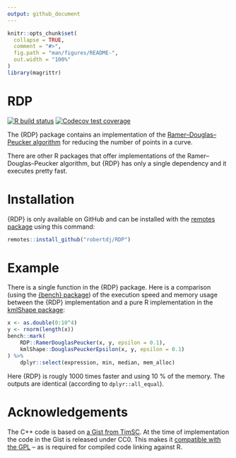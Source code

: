 ```yaml
---
output: github_document
---
```


<!-- README.md is generated from README.Rmd. Please edit that file -->

```r
knitr::opts_chunk$set(
  collapse = TRUE,
  comment = "#>",
  fig.path = "man/figures/README-",
  out.width = "100%"
)
library(magrittr)
```

RDP
===

<!-- badges: start -->
[![R build status](https://github.com/robertdj/RDP/workflows/R-CMD-check/badge.svg)](https://github.com/robertdj/RDP/actions)
[![Codecov test coverage](https://codecov.io/gh/robertdj/RDP/branch/master/graph/badge.svg)](https://codecov.io/gh/robertdj/RDP?branch=main)
<!-- badges: end -->

The {RDP} package contains an implementation of the [Ramer–Douglas–Peucker algorithm
](https://en.wikipedia.org/wiki/Ramer%E2%80%93Douglas%E2%80%93Peucker_algorithm) for reducing the number of points in a curve.

There are other R packages that offer implementations of the Ramer–Douglas–Peucker algorithm, but {RDP} has only a single dependency and it executes pretty fast.


# Installation

{RDP} is only available on GitHub and can be installed with the [remotes package](https://remotes.r-lib.org) using this command:

``` r
remotes::install_github("robertdj/RDP")
```


# Example

There is a single function in the {RDP} package.
Here is a comparison (using the [{bench} package](https://bench.r-lib.org)) of the execution speed and memory usage between the {RDP} implementation and a pure R implementation in the [kmlShape package](https://cran.r-project.org/package=kmlShape):

```r
x <- as.double(0:10^4)
y <- rnorm(length(x))
bench::mark(
    RDP::RamerDouglasPeucker(x, y, epsilon = 0.1),
    kmlShape::DouglasPeuckerEpsilon(x, y, epsilon = 0.1)
) %>% 
    dplyr::select(expression, min, median, mem_alloc)
```

Here {RDP} is rougly 1000 times faster and using 10 % of the memory.
The outputs are identical (according to `dplyr::all_equal`).


# Acknowledgements

The C++ code is based on [a Gist from TimSC](https://gist.github.com/TimSC/0813573d77734bcb6f2cd2cf6cc7aa51).
At the time of implementation the code in the Gist is released under CC0. 
This makes it [compatible with the GPL](https://www.gnu.org/licenses/license-list.en.html#GPLCompatibleLicenses) -- as is required for compiled code linking against R.

